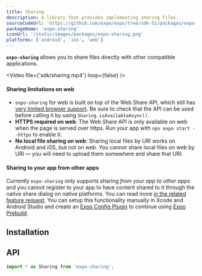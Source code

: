 ```yaml
---
title: Sharing
description: A library that provides implementing sharing files.
sourceCodeUrl: 'https://github.com/expo/expo/tree/sdk-51/packages/expo-sharing'
packageName: 'expo-sharing'
iconUrl: '/static/images/packages/expo-sharing.png'
platforms: ['android', 'ios', 'web']
---
```



**`expo-sharing`** allows you to share files directly with other compatible applications.

<Video file={'sdk/sharing.mp4'} loop={false} />

#### Sharing limitations on web

- `expo-sharing` for web is built on top of the Web Share API, which still has [very limited browser support](https://caniuse.com/#feat=web-share). Be sure to check that the API can be used before calling it by using `Sharing.isAvailableAsync()`.
- **HTTPS required on web**: The Web Share API is only available on web when the page is served over https. Run your app with `npx expo start --https` to enable it.
- **No local file sharing on web**: Sharing local files by URI works on Android and iOS, but not on web. You cannot share local files on web by URI &mdash; you will need to upload them somewhere and share that URI.

#### Sharing to your app from other apps

Currently `expo-sharing` only supports sharing _from your app to other apps_ and you cannot register to your app to have content shared to it through the native share dialog on native platforms. You can read more [in the related feature request](https://expo.canny.io/feature-requests/p/share-extension-ios-share-intent-android). You can setup this functionality manually in Xcode and Android Studio and create an [Expo Config Plugin](/config-plugins/introduction/) to continue using [Expo Prebuild](/workflow/prebuild).

## Installation

<APIInstallSection />

## API

```js
import * as Sharing from 'expo-sharing';
```

<APISection packageName="expo-sharing" apiName="Sharing" />
